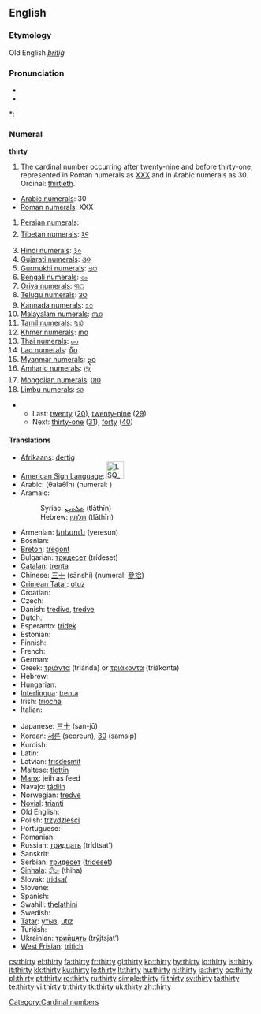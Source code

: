 ==English==

===Etymology===
Old English ''[[þritiġ]]''

===Pronunciation===
* {{audio|en-us-thirty.ogg|Audio (US)}}
* {{audio|en-uk-thirty.ogg|Audio (UK)}}

*: {{rhymes|ɜː(r)ti}}

===Numeral===
'''thirty'''

# The cardinal number occurring after twenty-nine and before thirty-one, represented in Roman numerals as [[XXX]] and in Arabic numerals as 30. Ordinal: [[thirtieth]].
* [[w:Arabic Numerals|Arabic numerals]]: 30
* [[w:Roman numerals|Roman numerals]]: XXX
# [[w:Eastern Arabic numerals|Persian numerals]]: {{fa-Arab|[[۳۰]]}}
# [[w:Indian numerals|Tibetan numerals]]: [[༣༠]]
# [[w:Indian numerals|Hindi numerals]]: [[३०]]
# [[w:Indian numerals|Gujarati numerals]]: [[૩૦]]
# [[w:Indian numerals|Gurmukhi numerals]]: [[੩੦]]
# [[w:Indian numerals|Bengali numerals]]: [[৩০]]
# [[w:Indian numerals|Oriya numerals]]: [[୩୦]]
# [[w:Indian numerals|Telugu numerals]]: [[౩౦]]
# [[w:Indian numerals|Kannada numerals]]: [[೩೦]]
# [[w:Indian numerals|Malayalam numerals]]: [[൩൦]]
# [[w:Indian numerals|Tamil numerals]]: [[௩௰]]
# [[w:Khmer script|Khmer numerals]]: [[៣០]]
# [[w:Thai numerals|Thai numerals]]: [[๓๐]]
# [[w:Lao alphabet|Lao numerals]]: [[໓໐]]
# [[w:Burmese alphabet|Myanmar numerals]]: [[၃၀]]
# [[w:Amharic language|Amharic numerals]]: [[፫፲]]
# [[w:Mongolian alphabet|Mongolian numerals]]: [[᠓᠐]]
# [[w:Limbu language|Limbu numerals]]: [[᥉᥆]]

** Last: [[twenty]] ([[20]]), [[twenty-nine]] ([[29]])
** Next: [[thirty-one]] ([[31]]), [[forty]] ([[40]])

====Translations====
{{trans-top|cardinal number}}
* [[Afrikaans]]: [[dertig]]
* [[American Sign Language]]: [[Image:LSQ 30.jpg|35px]]
* Arabic: {{Arab|[[ثلاثين]]}} (θalaθīn) (numeral: {{Arab|[[٣٠]]}})
* Aramaic:
*: Syriac: [[ܬܠܬܝܢ]] (tlāthīn) {{c}}
*: Hebrew: [[תלתין]] (tlāthīn) {{c}}
* Armenian: [[երեսուն]] (yeresun)
* Bosnian: {{t-|bs|trideset}}
* [[Breton]]: [[tregont]]
* Bulgarian: [[тридесет]] (trídeset)
* [[Catalan]]: [[trenta]]
* Chinese: [[三十]] (sānshí) (numeral: [[參拾]])
* [[Crimean Tatar]]: [[otuz#Crimean Tatar|otuz]]
* Croatian: {{t-|hr|trideset|alt=trídeset}}
* Czech: {{t-|cs|třicet}}
* Danish: [[tredive]], [[tredve]]
* Dutch: {{t+|nl|dertig|f}}
* Esperanto: [[tridek]]
* Estonian: {{t-|et|kolmkümmend}}
* Finnish: {{t+|fi|kolmekymmentä}}
* French: {{t+|fr|trente|m}}
* German: {{t+|de|dreißig|f}}
* Greek: [[τριάντα]] (triánda) or [[τριάκοντα]] (triákonta)
* Hebrew: {{t-|he|שלושים|m|f|alt=שְׁלוֹשִׁים|tr=shloshím|sc=Hebr}}
* Hungarian: {{t+|hu|harminc}}
* [[Interlingua]]: [[trenta]]
* Irish: [[tríocha]]
* Italian: {{t+|it|trenta}}
{{trans-mid}}
* Japanese: [[三十]] (san-jū)
* Korean: [[서른]] (seoreun), [[30]] (samsip)
* Kurdish: {{t-|ku|سی|sc=KUchar}}
* Latin: {{t-|la|triginta}}
* Latvian: [[trīsdesmit]]
* Maltese: [[tlettin]]
* [[Manx]]: jeih as feed
* Navajo: [[tádiin]]
* Norwegian: [[tredve]]
* [[Novial]]: [[trianti]]
* Old English: {{t-|ang|þritig|alt=þrītiġ|xs=Old English}}
* Polish: [[trzydzieści]]
* Portuguese: {{t+|pt|trinta}}
* Romanian: {{t+|ro|treizeci}}
* Russian: [[тридцать]] (trídtsat’)
* Sanskrit: {{unicode|[[triṁśat]]}}
* Serbian: [[тридесет]] ([[trideset]])
* [[Sinhala]]: [[තිහ]] (thiha)
* Slovak: [[tridsať]]
* Slovene: {{t-|sl|trideset}}
* Spanish: {{t+|es|treinta}}
* Swahili: [[thelathini]]
* Swedish: {{t+|sv|trettio}}
* [[Tatar]]: [[утыз#Tatar|утыз]], [[utız#Tatar|utız]]
* Turkish: {{t+|tr|otuz}}
* Ukrainian: [[трийцять]] (trýjtsjat’)
* [[West Frisian]]: [[tritich]]
{{trans-bottom}}

[[Category:Cardinal numbers]]

[[cs:thirty]]
[[el:thirty]]
[[fa:thirty]]
[[fr:thirty]]
[[gl:thirty]]
[[ko:thirty]]
[[hy:thirty]]
[[io:thirty]]
[[is:thirty]]
[[it:thirty]]
[[kk:thirty]]
[[ku:thirty]]
[[lo:thirty]]
[[lt:thirty]]
[[hu:thirty]]
[[nl:thirty]]
[[ja:thirty]]
[[oc:thirty]]
[[pl:thirty]]
[[pt:thirty]]
[[ro:thirty]]
[[ru:thirty]]
[[simple:thirty]]
[[fi:thirty]]
[[sv:thirty]]
[[ta:thirty]]
[[te:thirty]]
[[vi:thirty]]
[[tr:thirty]]
[[tk:thirty]]
[[uk:thirty]]
[[zh:thirty]]